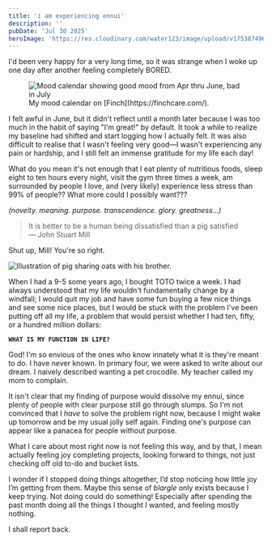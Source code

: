```yaml
---
title: 'i am experiencing ennui'
description: ''
pubDate: 'Jul 30 2025'
heroImage: 'https://res.cloudinary.com/water123/image/upload/v1753874961/3EC74FF3-B36B-40B3-87DC-01C477819700_1_102_o_ghyevo.jpg'
---
```

I'd been very happy for a very long time, so it was strange when I woke up one day after another feeling completely BORED. 

<figure>
<img src="https://res.cloudinary.com/water123/image/upload/v1753883005/8925E9CF-46D2-4B88-8420-A508FD866940_1_201_a_yucsaj.jpg" alt="Mood calendar showing good mood from Apr thru June, bad in July" / >
<figcaption>My mood calendar on [Finch](https://finchcare.com/).</figcaption> 
</figure>

I felt awful in June, but it didn't reflect until a month later because I was too much in the habit of saying "I’m great!" by default. It took a while to realize my baseline had shifted and start logging how I actually felt. It was also difficult to realise that I wasn't feeling very good—I wasn't experiencing any pain or hardship, and I still felt an immense gratitude for my life each day!

What do you mean it's not enough that I eat plenty of nutritious foods, sleep eight to ten hours every night, visit the gym three times a week, am surrounded by people I love, and (very likely) experience less stress than 99% of people?? What more could I possibly want???

_(novelty. meaning. purpose. transcendence. glory. greatness...)_

> It is better to be a human being dissatisfied than a pig satisfied<br/>
> — John Stuart Mill

Shut up, Mill! You're so right.

![Illustration of pig sharing oats with his brother.](https://res.cloudinary.com/water123/image/upload/v1753878869/3D9F7A60-7DCE-4751-A0F1-1D1C9628D9E7_1_201_a_frkfcc.jpg)

When I had a 9-5 some years ago, I bought TOTO twice a week. I had always understood that my life wouldn't fundamentally change by a windfall; I would quit my job and have some fun buying a few nice things and see some nice places, but I would be stuck with the problem I've been putting off all my life, a problem that would persist whether I had ten, fifty, or a hundred million dollars:

**`WHAT IS MY FUNCTION IN LIFE?`**

God! I'm so envious of the ones who know innately what it is they're meant to do. I have never known. In primary four, we were asked to write about our dream. I naively described wanting a pet crocodile. My teacher called my mom to complain.

It isn't clear that my finding of purpose would dissolve my ennui, since plenty of people with clear purpose still go through slumps. So I'm not convinced that I _have_ to solve the problem right now, because I might wake up tomorrow and be my usual jolly self again. Finding one's purpose can appear like a panacea for people without purpose.

What I care about most right now is not feeling this way, and by that, I mean actually feeling joy completing projects, looking forward to things, not just checking off old to-do and bucket lists.

I wonder if I stopped doing things altogether, I’d stop noticing how little joy I’m getting from them. Maybe this sense of _blargle_ only exists because I keep trying. Not doing could do something! Especially after spending the past month doing all the things I thought I wanted, and feeling mostly nothing.

I shall report back.

















